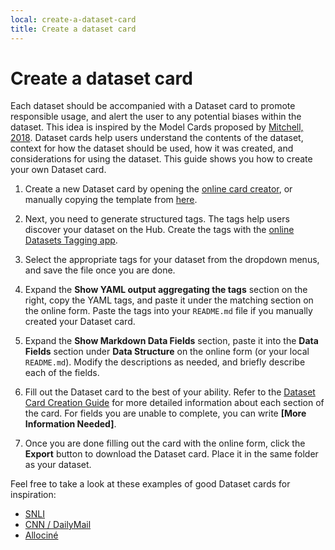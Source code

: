 ```yaml
---
local: create-a-dataset-card
title: Create a dataset card
---
```

<script>
</script>
<h1 id="create-a-dataset-card">Create a dataset card</h1>

Each dataset should be accompanied with a Dataset card to promote responsible usage, and alert the user to any potential biases within the dataset.
This idea is inspired by the Model Cards proposed by [Mitchell, 2018](https://arxiv.org/abs/1810.03993).
Dataset cards help users understand the contents of the dataset, context for how the dataset should be used, how it was created, and considerations for using the dataset.
This guide shows you how to create your own Dataset card.

1. Create a new Dataset card by opening the [online card creator](https://huggingface.co/datasets/card-creator/), or manually copying the template from [here](https://raw.githubusercontent.com/huggingface/datasets/master/templates/README.md).

2. Next, you need to generate structured tags. The tags help users discover your dataset on the Hub. Create the tags with the [online Datasets Tagging app](https://huggingface.co/spaces/huggingface/datasets-tagging).

3. Select the appropriate tags for your dataset from the dropdown menus, and save the file once you are done.

4. Expand the **Show YAML output aggregating the tags** section on the right, copy the YAML tags, and paste it under the matching section on the online form. Paste the tags into your `README.md` file if you manually created your Dataset card.

5. Expand the **Show Markdown Data Fields** section, paste it into the **Data Fields** section under **Data Structure** on the online form (or your local `README.md`). Modify the descriptions as needed, and briefly describe each of the fields.

6. Fill out the Dataset card to the best of your ability. Refer to the [Dataset Card Creation Guide](https://github.com/huggingface/datasets/blob/master/templates/README_guide.md) for more detailed information about each section of the card. For fields you are unable to complete, you can write **[More Information Needed]**.

7. Once you are done filling out the card with the online form, click the **Export** button to download the Dataset card. Place it in the same folder as your dataset.

Feel free to take a look at these examples of good Dataset cards for inspiration:

- [SNLI](https://huggingface.co/datasets/snli)
- [CNN / DailyMail](https://huggingface.co/datasets/cnn_dailymail)
- [Allociné](https://huggingface.co/datasets/allocine)
